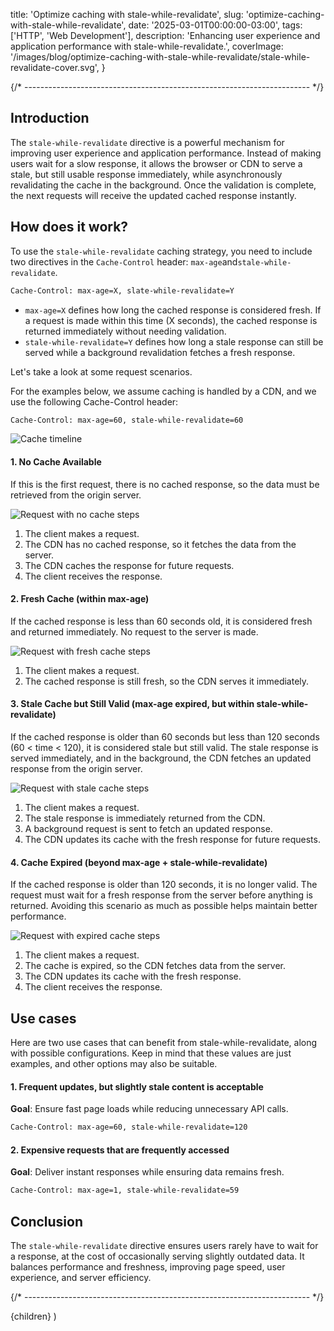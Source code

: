  title: 'Optimize caching with stale-while-revalidate',
  slug: 'optimize-caching-with-stale-while-revalidate',
  date: '2025-03-01T00:00:00-03:00',
  tags: ['HTTP', 'Web Development'],
  description:
    'Enhancing user experience and application performance with stale-while-revalidate.',
  coverImage:
    '/images/blog/optimize-caching-with-stale-while-revalidate/stale-while-revalidate-cover.svg',
}


{/* ----------------------------------------------------------------------- */}

## Introduction

The `stale-while-revalidate` directive is a powerful mechanism for improving user experience and application performance. Instead of making users wait for a slow response, it allows the browser or CDN to serve a stale, but still usable response immediately, while asynchronously revalidating the cache in the background. Once the validation is complete, the next requests will receive the updated cached response instantly.

## How does it work?

To use the `stale-while-revalidate` caching strategy, you need to include two directives in the `Cache-Control` header: `max-age`and`stale-while-revalidate`.

```bash
Cache-Control: max-age=X, slate-while-revalidate=Y
```

- `max-age=X` defines how long the cached response is considered fresh. If a request is made within this time (X seconds), the cached response is returned immediately without needing validation.
- `stale-while-revalidate=Y` defines how long a stale response can still be served while a background revalidation fetches a fresh response.

Let's take a look at some request scenarios.

For the examples below, we assume caching is handled by a CDN, and we use the following Cache-Control header:

```bash
Cache-Control: max-age=60, stale-while-revalidate=60
```

<picture>
  <img
    src="/images/blog/optimize-caching-with-stale-while-revalidate/cache-timeline.svg"
    alt="Cache timeline"
  />
</picture>

#### 1. No Cache Available

If this is the first request, there is no cached response, so the data must be retrieved from the origin server.

<div className="flex justify-center items-center rounded-md bg-[#2f3340] px-2">
  <img
    src="/images/blog/optimize-caching-with-stale-while-revalidate/request-no-cache-expired-cache.svg"
    alt="Request with no cache steps"
  />
</div>

1. The client makes a request.
2. The CDN has no cached response, so it fetches the data from the server.
3. The CDN caches the response for future requests.
4. The client receives the response.

#### 2. Fresh Cache (within max-age)

If the cached response is less than 60 seconds old, it is considered fresh and returned immediately. No request to the server is made.

<div className="flex justify-center items-center rounded-md bg-[#2f3340] px-2">
  <img
    src="/images/blog/optimize-caching-with-stale-while-revalidate/request-fresh-cache.svg"
    alt="Request with fresh cache steps"
  />
</div>

1. The client makes a request.
2. The cached response is still fresh, so the CDN serves it immediately.

#### 3. Stale Cache but Still Valid (max-age expired, but within stale-while-revalidate)

If the cached response is older than 60 seconds but less than 120 seconds (60 < time < 120), it is considered stale but still valid. The stale response is served immediately, and in the background, the CDN fetches an updated response from the origin server.

<div className="flex justify-center items-center rounded-md bg-[#2f3340] px-2">
  <img
    src="/images/blog/optimize-caching-with-stale-while-revalidate/request-stale-cache.svg"
    alt="Request with stale cache steps"
  />
</div>

1. The client makes a request.
2. The stale response is immediately returned from the CDN.
3. A background request is sent to fetch an updated response.
4. The CDN updates its cache with the fresh response for future requests.

#### 4. Cache Expired (beyond max-age + stale-while-revalidate)

If the cached response is older than 120 seconds, it is no longer valid. The request must wait for a fresh response from the server before anything is returned. Avoiding this scenario as much as possible helps maintain better performance.

<div className="flex justify-center items-center rounded-md bg-[#2f3340] px-2">
  <img
    src="/images/blog/optimize-caching-with-stale-while-revalidate/request-no-cache-expired-cache.svg"
    alt="Request with expired cache steps"
  />
</div>

1. The client makes a request.
2. The cache is expired, so the CDN fetches data from the server.
3. The CDN updates its cache with the fresh response.
4. The client receives the response.

## Use cases

Here are two use cases that can benefit from stale-while-revalidate, along with possible configurations. Keep in mind that these values are just examples, and other options may also be suitable.

#### 1. Frequent updates, but slightly stale content is acceptable

**Goal**: Ensure fast page loads while reducing unnecessary API calls.

```bash
Cache-Control: max-age=60, stale-while-revalidate=120
```

#### 2. Expensive requests that are frequently accessed

**Goal**: Deliver instant responses while ensuring data remains fresh.

```bash
Cache-Control: max-age=1, stale-while-revalidate=59
```

## Conclusion

The `stale-while-revalidate` directive ensures users rarely have to wait for a response, at the cost of occasionally serving slightly outdated data. It balances performance and freshness, improving page speed, user experience, and server efficiency.

{/* ----------------------------------------------------------------------- */}

  <ArticleLayout meta={meta}>{children}</ArticleLayout>
)
